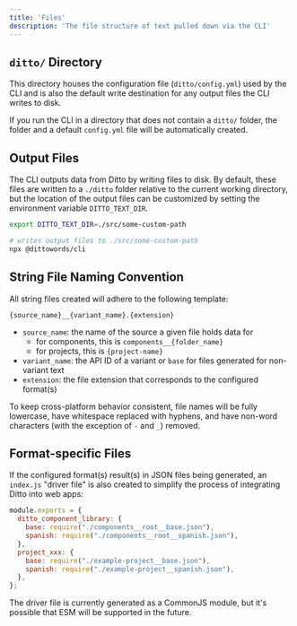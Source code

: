 ```yaml
---
title: 'Files'
description: 'The file structure of text pulled down via the CLI'
---
```


## `ditto/` Directory

This directory houses the configuration file (`ditto/config.yml`) used by the CLI and is also the default write destination for any output files the CLI writes to disk.

If you run the CLI in a directory that does not contain a `ditto/` folder, the folder and a default `config.yml` file will be automatically created.

## Output Files

The CLI outputs data from Ditto by writing files to disk. By default, these files are written to a `./ditto` folder relative to the current working directory, but the location of the output files can be customized by setting the environment variable `DITTO_TEXT_DIR`.

```bash
export DITTO_TEXT_DIR=./src/some-custom-path

# writes output files to ./src/some-custom-path
npx @dittowords/cli
```

## String File Naming Convention

All string files created will adhere to the following template:

```
{source_name}__{variant_name}.{extension}
```

- `source_name`: the name of the source a given file holds data for
  - for components, this is `components__{folder_name}`
  - for projects, this is `{project-name}`
- `variant_name`: the API ID of a variant or `base` for files generated for non-variant text
- `extension`: the file extension that corresponds to the configured format(s)

To keep cross-platform behavior consistent, file names will be fully lowercase, have whitespace replaced with hyphens, and have non-word characters (with the exception of `-` and `_`) removed.

## Format-specific Files
If the configured format(s) result(s) in JSON files being generated, an `index.js` "driver file" is also created to simplify the process of integrating Ditto into web apps:

```js
module.exports = {
  ditto_component_library: {
    base: require("./components__root__base.json"),
    spanish: require("./components__root__spanish.json"),
  },
  project_xxx: {
    base: require("./example-project__base.json"),
    spanish: require("./example-project__spanish.json"),
  },
};
```

The driver file is currently generated as a CommonJS module, but it's possible that ESM will be supported in the future.